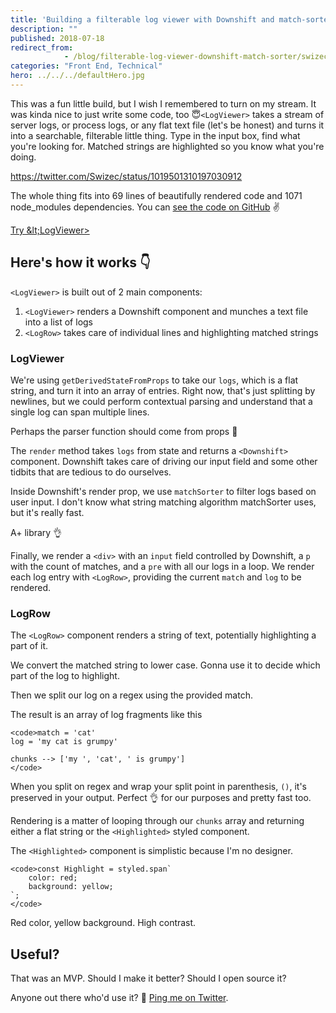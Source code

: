 ```yaml
---
title: 'Building a filterable log viewer with Downshift and match-sorter'
description: ""
published: 2018-07-18
redirect_from: 
            - /blog/filterable-log-viewer-downshift-match-sorter/swizec/8512
categories: "Front End, Technical"
hero: ../../../defaultHero.jpg
---
```


This was a fun little build, but I wish I remembered to turn on my stream. It was kinda nice to just write some code, too 😇`<LogViewer>` takes a stream of server logs, or process logs, or any flat text file (let's be honest) and turns it into a searchable, filterable little thing. Type in the input box, find what you're looking for. Matched strings are highlighted so you know what you're doing.

<https://twitter.com/Swizec/status/1019501310197030912>

The whole thing fits into 69 lines of beautifully rendered code and 1071 node_modules dependencies. You can [see the code on GitHub](https://github.com/Swizec/log-viewer) ✌️

[Try &amp;lt;LogViewer>](https://dist-thnnqblnuk.now.sh/)

## Here's how it works 👇

`<LogViewer>` is built out of 2 main components:

1.  `<LogViewer>` renders a Downshift component and munches a text file into a list of logs
2.  `<LogRow>` takes care of individual lines and highlighting matched strings

### LogViewer

We're using `getDerivedStateFromProps` to take our `logs`, which is a flat string, and turn it into an array of entries. Right now, that's just splitting by newlines, but we could perform contextual parsing and understand that a single log can span multiple lines.

Perhaps the parser function should come from props 🤔

The `render` method takes `logs` from state and returns a `<Downshift>` component. Downshift takes care of driving our input field and some other tidbits that are tedious to do ourselves.

Inside Downshift's render prop, we use `matchSorter` to filter logs based on user input. I don't know what string matching algorithm matchSorter uses, but it's really fast.

A+ library 👌

Finally, we render a `<div>` with an `input` field controlled by Downshift, a `p` with the count of matches, and a `pre` with all our logs in a loop. We render each log entry with `<LogRow>`, providing the current `match` and `log` to be rendered.

### LogRow

The `<LogRow>` component renders a string of text, potentially highlighting a part of it.

We convert the matched string to lower case. Gonna use it to decide which part of the log to highlight.

Then we split our log on a regex using the provided match.

The result is an array of log fragments like this

```undefined
<code>match = 'cat'
log = 'my cat is grumpy'

chunks --> ['my ', 'cat', ' is grumpy']
</code>
```

When you split on regex and wrap your split point in parenthesis, `()`, it's preserved in your output. Perfect 👌 for our purposes and pretty fast too.

Rendering is a matter of looping through our `chunks` array and returning either a flat string or the `<Highlighted>` styled component.

The `<Highlighted>` component is simplistic because I'm no designer.

```undefined
<code>const Highlight = styled.span`
    color: red;
    background: yellow;
`;
</code>
```

Red color, yellow background. High contrast.

## Useful?

That was an MVP. Should I make it better? Should I open source it?

Anyone out there who'd use it? 🤨 [Ping me on Twitter](http://twitter.com/swizec).
